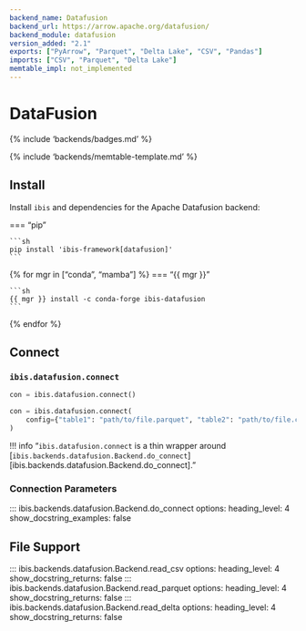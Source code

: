 ```yaml
---
backend_name: Datafusion
backend_url: https://arrow.apache.org/datafusion/
backend_module: datafusion
version_added: "2.1"
exports: ["PyArrow", "Parquet", "Delta Lake", "CSV", "Pandas"]
imports: ["CSV", "Parquet", "Delta Lake"]
memtable_impl: not_implemented
---
```


# DataFusion

{% include 'backends/badges.md' %}

{% include 'backends/memtable-template.md' %}

## Install

Install `ibis` and dependencies for the Apache Datafusion backend:

=== "pip"

    ```sh
    pip install 'ibis-framework[datafusion]'
    ```

{% for mgr in ["conda", "mamba"] %}
=== "{{ mgr }}"

    ```sh
    {{ mgr }} install -c conda-forge ibis-datafusion
    ```

{% endfor %}

## Connect

### `ibis.datafusion.connect`

```python
con = ibis.datafusion.connect()
```

```python
con = ibis.datafusion.connect(
    config={"table1": "path/to/file.parquet", "table2": "path/to/file.csv"}
)
```

<!-- prettier-ignore-start -->
!!! info "`ibis.datafusion.connect` is a thin wrapper around [`ibis.backends.datafusion.Backend.do_connect`][ibis.backends.datafusion.Backend.do_connect]."
<!-- prettier-ignore-end -->

### Connection Parameters

<!-- prettier-ignore-start -->
::: ibis.backends.datafusion.Backend.do_connect
    options:
      heading_level: 4
      show_docstring_examples: false
<!-- prettier-ignore-end -->

## File Support

<!-- prettier-ignore-start -->
::: ibis.backends.datafusion.Backend.read_csv
    options:
      heading_level: 4
      show_docstring_returns: false
::: ibis.backends.datafusion.Backend.read_parquet
    options:
      heading_level: 4
      show_docstring_returns: false
::: ibis.backends.datafusion.Backend.read_delta
    options:
      heading_level: 4
      show_docstring_returns: false
<!-- prettier-ignore-end -->
